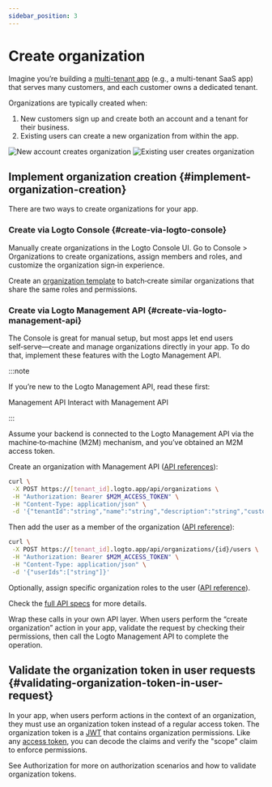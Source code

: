 ```yaml
---
sidebar_position: 3
---
```


# Create organization

Imagine you’re building a [multi-tenant app](https://auth.wiki/multi-tenancy) (e.g., a multi-tenant SaaS app) that serves many customers, and each customer owns a dedicated tenant.

Organizations are typically created when:

1. New customers sign up and create both an account and a tenant for their business.
2. Existing users can create a new organization from within the app.

<img src="/img/assets/new-account-creates-org.png" alt="New account creates organization" />
<img src="/img/assets/existing-user-creates-org.png" alt="Existing user creates organization" />

## Implement organization creation \{#implement-organization-creation}

There are two ways to create organizations for your app.

### Create via Logto Console \{#create-via-logto-console}

Manually create organizations in the Logto Console UI. Go to <CloudLink to="/organizations">Console > Organizations</CloudLink> to create organizations, assign members and roles, and customize the organization sign‑in experience.

Create an [organization template](/authorization/organization-template) to batch‑create similar organizations that share the same roles and permissions.

### Create via Logto Management API \{#create-via-logto-management-api}

The Console is great for manual setup, but most apps let end users self‑serve—create and manage organizations directly in your app. To do that, implement these features with the Logto Management API.

:::note

If you’re new to the Logto Management API, read these first:

<Url href="/concepts/core-service/#management-api">Management API</Url>
<Url href="/integrate-logto/interact-with-management-api">Interact with Management API</Url>

:::

Assume your backend is connected to the Logto Management API via the machine‑to‑machine (M2M) mechanism, and you’ve obtained an M2M access token.

Create an organization with Management API ([API references](https://openapi.logto.io/operation/operation-createorganization)):

```bash
curl \
 -X POST https://[tenant_id].logto.app/api/organizations \
 -H "Authorization: Bearer $M2M_ACCESS_TOKEN" \
 -H "Content-Type: application/json" \
 -d '{"tenantId":"string","name":"string","description":"string","customData":{},"isMfaRequired":false,"branding":{"logoUrl":"string","darkLogoUrl":"string","favicon":"string","darkFavicon":"string"},"createdAt":1234567890}'
```

Then add the user as a member of the organization ([API reference](https://openapi.logto.io/operation/operation-addorganizationusers)):

```bash
curl \
 -X POST https://[tenant_id].logto.app/api/organizations/{id}/users \
 -H "Authorization: Bearer $M2M_ACCESS_TOKEN" \
 -H "Content-Type: application/json" \
 -d '{"userIds":["string"]}'
```

Optionally, assign specific organization roles to the user ([API reference](https://openapi.logto.io/operation/operation-assignorganizationrolestousers)).

Check the [full API specs](https://openapi.logto.io/group/endpoint-organizations) for more details.

Wrap these calls in your own API layer. When users perform the “create organization” action in your app, validate the request by checking their permissions, then call the Logto Management API to complete the operation.

## Validate the organization token in user requests \{#validating-organization-token-in-user-request}

In your app, when users perform actions in the context of an organization, they must use an organization token instead of a regular access token. The organization token is a [JWT](https://auth.wiki/jwt) that contains organization permissions. Like any [access token](https://auth.wiki/access-token), you can decode the claims and verify the "scope" claim to enforce permissions.

See <Url href="/authorization">Authorization</Url> for more on authorization scenarios and how to validate organization tokens.
